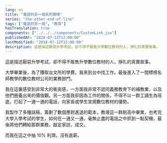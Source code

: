 ```yaml
---
lang: en
title: "電話的另一端系列開場"
series: "the-other-end-of-line"
tags: ["電話的另一端", "教育"]
hasTranslation: true
components: ["../../../components/CustomLink.jsx"]
publishedAt: "2018-07-12T12:00:00"
lastModified: "2018-07-12T12:00:00"
description: 這是描述厭惡升學考試，卻不得不販售升學數位教材的人，掙扎的真實故事。
---
```


這是描述厭惡升學考試，卻不得不販售升學數位教材的人，掙扎的真實故事。

大學畢業後，為了賺取台文所的學費，我來到台中找工作。最後進入了一間標榜名師教學的數位教材公司的業務部門。

我在這裏感受到非常大的衝突感，一方面我非常不認同義務教育下的補教業，以及他們圈養出來的價值觀。另一方面我卻因為工作的關係，不得不以一群工讀生為班底，打起了一通一通的電話，向家長或學生宣揚數位教材的優勢。

我製作了多種話稿，籌劃了數個應對進退的範本，教導這一群剛高中畢業，也考完大學入學考試的學生，如何在一通又一通，毫無止盡的電話之中抓到一點契機，最後將他們轉給那群業務，敲定家訪，成交。

而我在這之中抽 10% 利潤，沒有底薪。

